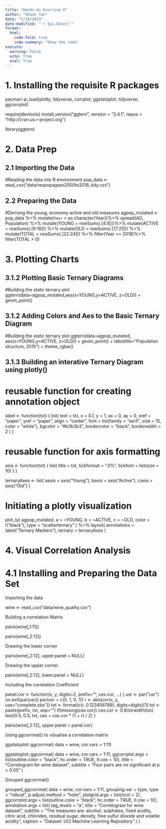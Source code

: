 ```yaml
---
title: "Hands-on Exercise 6"
author: "Shaun Tan"
date: "5/19/2023"
date-modified: "`r Sys.Date()`"
format:
  html:
    code-fold: true
    code-summary: "Show the code"
execute:
  warning: False
  echo: True
  eval: True
---
```


# 1. Installing the requisite R packages


pacman::p_load(plotly, tidyverse, corrplot, ggstatsplot, tidyverse, ggcorrplot)

require(devtools)
install_version("ggtern", version = "3.4.1", repos = "http://cran.us.r-project.org")

library(ggtern)


# 2. Data Prep

## 2.1 Importing the Data


#Reading the data into R environment
pop_data <- read_csv("data/respopagsex2000to2018_tidy.csv") 


## 2.2 Preparing the Data


#Deriving the young, economy active and old measures
agpop_mutated <- pop_data %>%
  mutate(`Year` = as.character(Year))%>%
  spread(AG, Population) %>%
  mutate(YOUNG = rowSums(.[4:8]))%>%
  mutate(ACTIVE = rowSums(.[9:16]))  %>%
  mutate(OLD = rowSums(.[17:21])) %>%
  mutate(TOTAL = rowSums(.[22:24])) %>%
  filter(Year == 2018)%>%
  filter(TOTAL > 0)


# 3. Plotting Charts

## 3.1.2 Plotting Basic Ternary Diagrams


#Building the static ternary plot
ggtern(data=agpop_mutated,aes(x=YOUNG,y=ACTIVE, z=OLD)) +
  geom_point()


## 3.1.2 Adding Colors and Aes to the Basic Ternary Diagram


#Building the static ternary plot
ggtern(data=agpop_mutated, aes(x=YOUNG,y=ACTIVE, z=OLD)) +
  geom_point() +
  labs(title="Population structure, 2015") +
  theme_rgbw()


## 3.1.3 Building an interative Ternary Diagram using plotly()


# reusable function for creating annotation object
label <- function(txt) {
  list(
    text = txt, 
    x = 0.1, y = 1,
    ax = 0, ay = 0,
    xref = "paper", yref = "paper", 
    align = "center",
    font = list(family = "serif", size = 15, color = "white"),
    bgcolor = "#b3b3b3", bordercolor = "black", borderwidth = 2
  )
}

# reusable function for axis formatting
axis <- function(txt) {
  list(
    title = txt, tickformat = ".0%", tickfont = list(size = 10)
  )
}

ternaryAxes <- list(
  aaxis = axis("Young"), 
  baxis = axis("Active"), 
  caxis = axis("Old")
)

# Initiating a plotly visualization 
plot_ly(
  agpop_mutated, 
  a = ~YOUNG, 
  b = ~ACTIVE, 
  c = ~OLD, 
  color = I("black"), 
  type = "scatterternary"
) %>%
  layout(
    annotations = label("Ternary Markers"), 
    ternary = ternaryAxes
  )


# 4. Visual Correlation Analysis

# 4.1 Installing and Preparing the Data Set

Importing the data


wine <- read_csv("data/wine_quality.csv")


Building a correlation Matrix


pairs(wine[,1:11])



pairs(wine[,2:12])


Drawing the lower corner


pairs(wine[,2:12], upper.panel = NULL)


Drawing the upper corner


pairs(wine[,2:12], lower.panel = NULL)


Including the correlation Coefficient


panel.cor <- function(x, y, digits=2, prefix="", cex.cor, ...) {
usr <- par("usr")
on.exit(par(usr))
par(usr = c(0, 1, 0, 1))
r <- abs(cor(x, y, use="complete.obs"))
txt <- format(c(r, 0.123456789), digits=digits)[1]
txt <- paste(prefix, txt, sep="")
if(missing(cex.cor)) cex.cor <- 0.8/strwidth(txt)
text(0.5, 0.5, txt, cex = cex.cor * (1 + r) / 2)
}

pairs(wine[,2:12], 
      upper.panel = panel.cor)


Using ggcorrmat() to visualise a correlation matrix


ggstatsplot::ggcorrmat(
  data = wine, 
  cor.vars = 1:11)



ggstatsplot::ggcorrmat(
  data = wine, 
  cor.vars = 1:11,
  ggcorrplot.args = list(outline.color = "black", 
                         hc.order = TRUE,
                         tl.cex = 10),
  title    = "Correlogram for wine dataset",
  subtitle = "Four pairs are no significant at p < 0.05"
)


Grouped ggcorrmat()


grouped_ggcorrmat(
  data = wine,
  cor.vars = 1:11,
  grouping.var = type,
  type = "robust",
  p.adjust.method = "holm",
  plotgrid.args = list(ncol = 2),
  ggcorrplot.args = list(outline.color = "black", 
                         hc.order = TRUE,
                         tl.cex = 10),
  annotation.args = list(
    tag_levels = "a",
    title = "Correlogram for wine dataset",
    subtitle = "The measures are: alcohol, sulphates, fixed acidity, citric acid, chlorides, residual sugar, density, free sulfur dioxide and volatile acidity",
    caption = "Dataset: UCI Machine Learning Repository"
  )
)


